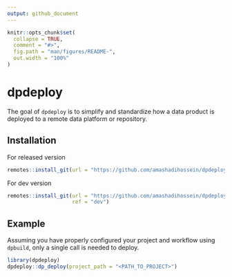 ```yaml
---
output: github_document
---
```


<!-- README.md is generated from README.Rmd. Please edit that file -->

```r
knitr::opts_chunk$set(
  collapse = TRUE,
  comment = "#>",
  fig.path = "man/figures/README-",
  out.width = "100%"
)
```

# dpdeploy

<!-- badges: start -->
<!-- badges: end -->

The goal of `dpdeploy` is to simplify and standardize how a data product is 
deployed to a remote data platform or repository.

## Installation

For released version

```r
remotes::install_git(url = "https://github.com/amashadihossein/dpdeploy.git")
```

For dev version 

```r
remotes::install_git(url = "https://github.com/amashadihossein/dpdeploy.git",
                     ref = "dev")
```


## Example

Assuming you have properly configured your project and workflow using `dpbuild`,
 only a single call is needed to deploy.

```r
library(dpdeploy)
dpdeploy::dp_deploy(project_path = "<PATH_TO_PROJECT>")
```
